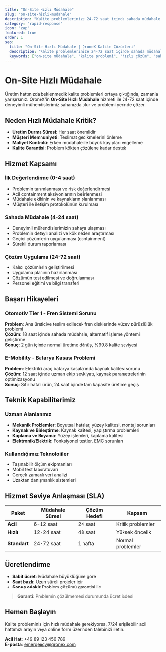 ```yaml
---
title: "On-Site Hızlı Müdahale"
slug: "on-site-hizli-mudahale"
description: "Kalite problemlerinize 24-72 saat içinde sahada müdahale ediyoruz. Deneyimli mühendislerimizle hızlı ve etkili çözümler sunuyoruz."
category: "rapid-response"
icon: "zap"
featured: true
order: 1
seo:
  title: "On-Site Hızlı Müdahale | QroneX Kalite Çözümleri"
  description: "Kalite problemlerinize 24-72 saat içinde sahada müdahale. Avrupa genelinde yerleşik mühendislerimizle hızlı çözümler."
  keywords: ["on-site müdahale", "kalite problemi", "hızlı çözüm", "saha mühendisi"]
---
```


# On-Site Hızlı Müdahale

Üretim hattınızda beklenmedik kalite problemleri ortaya çıktığında, zamanla yarışırsınız. QroneX'in **On-Site Hızlı Müdahale** hizmeti ile 24-72 saat içinde deneyimli mühendislerimiz sahanızda olur ve problemi yerinde çözer.

## Neden Hızlı Müdahale Kritik?

- **Üretim Durma Süresi**: Her saat önemlidir
- **Müşteri Memnuniyeti**: Teslimat gecikmelerini önleme
- **Maliyet Kontrolü**: Erken müdahale ile büyük kayıpları engelleme
- **Kalite Garantisi**: Problem kökten çözülene kadar destek

## Hizmet Kapsamı

### İlk Değerlendirme (0-4 saat)
- Problemin tanımlanması ve risk değerlendirmesi
- Acil containment aksiyonlarının belirlenmesi
- Müdahale ekibinin ve kaynakların planlanması
- Müşteri ile iletişim protokolünün kurulması

### Sahada Müdahale (4-24 saat)
- Deneyimli mühendislerimizin sahaya ulaşması
- Problemin detaylı analizi ve kök neden araştırması
- Geçici çözümlerin uygulanması (containment)
- Sürekli durum raporlaması

### Çözüm Uygulama (24-72 saat)
- Kalıcı çözümlerin geliştirilmesi
- Uygulama planının hazırlanması
- Çözümün test edilmesi ve doğrulanması
- Personel eğitimi ve bilgi transferi

## Başarı Hikayeleri

### Otomotiv Tier 1 - Fren Sistemi Sorunu
**Problem**: Ana üreticiye teslim edilecek fren disklerinde yüzey pürüzlülük problemi  
**Çözüm**: 18 saat içinde sahada müdahale, alternatif işleme yöntemi geliştirme  
**Sonuç**: 2 gün içinde normal üretime dönüş, %99.8 kalite seviyesi

### E-Mobility - Batarya Kasası Problemi
**Problem**: Elektrikli araç batarya kasalarında kaynak kalitesi sorunu  
**Çözüm**: 12 saat içinde uzman ekip sevkiyatı, kaynak parametrelerinin optimizasyonu  
**Sonuç**: Sıfır hatalı ürün, 24 saat içinde tam kapasite üretime geçiş

## Teknik Kapabiliterimiz

### Uzman Alanlarımız
- **Mekanik Problemler**: Boyutsal hatalar, yüzey kalitesi, montaj sorunları
- **Kaynak ve Birleştirme**: Kaynak kalitesi, yapıştırma problemleri
- **Kaplama ve Boyama**: Yüzey işlemleri, kaplama kalitesi
- **Elektronik/Elektrik**: Fonksiyonel testler, EMC sorunları

### Kullandığımız Teknolojiler
- Taşınabilir ölçüm ekipmanları
- Mobil test laboratuvarı
- Gerçek zamanlı veri analizi
- Uzaktan danışmanlık sistemleri

## Hizmet Seviye Anlaşması (SLA)

| Paket | Müdahale Süresi | Çözüm Hedefi | Kapsam |
|-------|----------------|---------------|---------|
| **Acil** | 6-12 saat | 24 saat | Kritik problemler |
| **Hızlı** | 12-24 saat | 48 saat | Yüksek öncelik |
| **Standart** | 24-72 saat | 1 hafta | Normal problemler |

## Ücretlendirme

- **Sabit ücret**: Müdahale büyüklüğüne göre
- **Saat bazlı**: Uzun süreli projeler için
- **Sonuç odaklı**: Problem çözümü garantisi ile

> **Garanti**: Problemin çözülmemesi durumunda ücret iadesi

## Hemen Başlayın

Kalite probleminiz için hızlı müdahale gerekiyorsa, 7/24 erişilebilir acil hattımızı arayın veya online form üzerinden talebinizi iletin.

**Acil Hat**: +49 89 123 456 789  
**E-posta**: emergency@qronex.com
